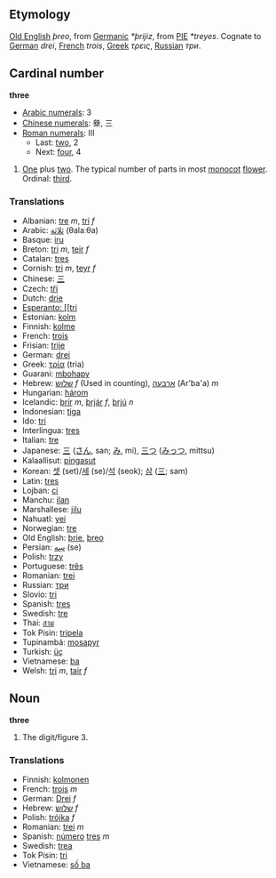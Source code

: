 == Etymology ==
[[Old English]] ''þreo'', from [[Germanic]] ''*þrijiz'', from [[w:Indo-European languages|PIE]] ''*treyes''. Cognate to [[German]] ''drei'', [[French]] ''trois'', [[Greek]] ''τρεις'', [[Russian]] ''три''.

== Cardinal number ==
'''three'''
*[[w:Arabic Numerals|Arabic numerals]]: 3
*[[w:Chinese numerals|Chinese numerals]]: 叄, 三
*[[w:Roman numerals|Roman numerals]]: III
**Last: [[two]], 2
**Next: [[four]], 4

#[[One]] plus [[two]]. The typical number of parts in most [[monocot]] [[flower]]. Ordinal: [[third]].

=== Translations ===
*Albanian: [[tre]] ''m'', [[tri]] ''f''
*Arabic: [[ثلاثة]] (θalaːθa)
*Basque: [[iru]]
*Breton: [[tri]] ''m'', [[teir]] ''f''
*Catalan: [[tres]]
*Cornish: [[tri]] ''m'', [[teyr]] ''f''
*Chinese: [[三]]
*Czech: [[tři]]
*Dutch: [[drie]]
*[[Esperanto: [[tri]]
*Estonian: [[kolm]]
*Finnish: [[kolme]]
*French: [[trois]]
*Frisian: [[trije]]
*German: [[drei]]
*Greek: [[τρία]] (tria)
*Guarani: [[mbohapy]]
*Hebrew: [[שלוש]] ''f'' (Used in counting), [[ארבעה]] (Ar'ba'a) ''m''
*Hungarian: [[három]]
*Icelandic: [[þrír]] ''m'', [[þrjár]] ''f'', [[þrjú]] ''n''
*Indonesian: [[tiga]]
*Ido: [[tri]]
*Interlingua: [[tres]]
*Italian: [[tre]]
*Japanese: [[三]] ([[さん]], san; [[み]], mi), [[三つ]] ([[みっつ]], mittsu)
*Kalaallisut: [[pingasut]]
*Korean: [[셋]] (set)/[[세]] (se)/[[석]] (seok); [[삼]] ([[三]]; sam)
*Latin: [[tres]]
*Lojban: [[ci]]
*Manchu: [[ilan]]
*Marshallese: [[jilu]]
*Nahuatl: [[yei]]
*Norwegian: [[tre]]
*Old English: [[þrie]], [[þreo]]
*Persian: [[سِه]] (se)
*Polish: [[trzy]]
*Portuguese: [[três]]
*Romanian: [[trei]]
*Russian: [[три]]
*Slovio: [[tri]]
*Spanish: [[tres]]
*Swedish: [[tre]]
*Thai: [[สาม]]
*Tok Pisin: [[tripela]]
*Tupinambá: [[mosapyr]]
*Turkish: [[üç]]
*Vietnamese: [[ba#Vietnamese|ba]]
*Welsh: [[tri]] ''m'', [[tair]] ''f''

== Noun ==
'''three'''
#The digit/figure 3.

=== Translations ===
*Finnish: [[kolmonen]]
*French: [[trois]] ''m''
*German: [[Drei]] ''f''
*Hebrew: [[שלוש]] ''f''
*Polish: [[trójka]] ''f''
*Romanian: [[trei]] ''m''
*Spanish: [[número]] [[tres]] ''m''
*Swedish: [[trea]]
*Tok Pisin: [[tri]]
*Vietnamese: [[số ba]]